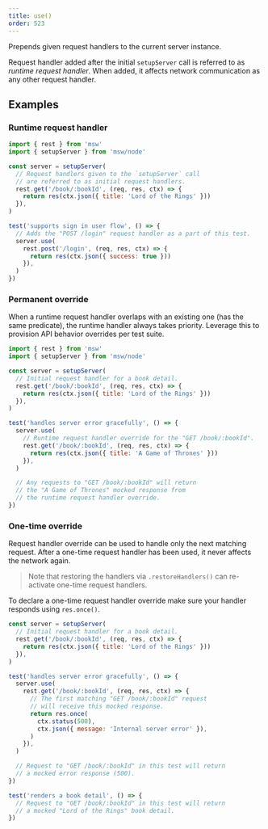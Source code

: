 ```yaml
---
title: use()
order: 523
---
```


Prepends given request handlers to the current server instance.

Request handler added after the initial `setupServer` call is referred to as _runtime request handler_. When added, it affects network communication as any other request handler.

## Examples

### Runtime request handler

```js showLineNumbers focusedLines=14-18
import { rest } from 'msw'
import { setupServer } from 'msw/node'

const server = setupServer(
  // Request handlers given to the `setupServer` call
  // are referred to as initial request handlers.
  rest.get('/book/:bookId', (req, res, ctx) => {
    return res(ctx.json({ title: 'Lord of the Rings' }))
  }),
)

test('supports sign in user flow', () => {
  // Adds the "POST /login" request handler as a part of this test.
  server.use(
    rest.post('/login', (req, res, ctx) => {
      return res(ctx.json({ success: true }))
    }),
  )
})
```

### Permanent override

When a runtime request handler overlaps with an existing one (has the same predicate), the runtime handler always takes priority. Leverage this to provision API behavior overrides per test suite.

```js showLineNumbers focusedLines=12-17
import { rest } from 'msw'
import { setupServer } from 'msw/node'

const server = setupServer(
  // Initial request handler for a book detail.
  rest.get('/book/:bookId', (req, res, ctx) => {
    return res(ctx.json({ title: 'Lord of the Rings' }))
  }),
)

test('handles server error gracefully', () => {
  server.use(
    // Runtime request handler override for the "GET /book/:bookId".
    rest.get('/book/:bookId', (req, res, ctx) => {
      return res(ctx.json({ title: 'A Game of Thrones' }))
    }),
  )

  // Any requests to "GET /book/:bookId" will return
  // the "A Game of Thrones" mocked response from
  // the runtime request handler override.
})
```

### One-time override

Request handler override can be used to handle only the next matching request. After a one-time request handler has been used, it never affects the network again.

> Note that restoring the handlers via `.restoreHandlers()` can re-activate one-time request handlers.

To declare a one-time request handler override make sure your handler responds using `res.once()`.

```js showLineNumbers focusedLines=9-17
const server = setupServer(
  // Initial request handler for a book detail.
  rest.get('/book/:bookId', (req, res, ctx) => {
    return res(ctx.json({ title: 'Lord of the Rings' }))
  }),
)

test('handles server error gracefully', () => {
  server.use(
    rest.get('/book/:bookId', (req, res, ctx) => {
      // The first matching "GET /book/:bookId" request
      // will receive this mocked response.
      return res.once(
        ctx.status(500),
        ctx.json({ message: 'Internal server error' }),
      )
    }),
  )

  // Request to "GET /book/:bookId" in this test will return
  // a mocked error response (500).
})

test('renders a book detail', () => {
  // Request to "GET /book/:bookId" in this test will return
  // a mocked "Lord of the Rings" book detail.
})
```
